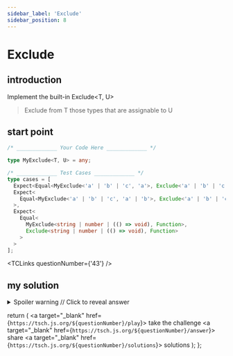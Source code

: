 ```yaml
---
sidebar_label: 'Exclude'
sidebar_position: 8
---
```


# Exclude

## introduction

Implement the built-in Exclude<T, U>

> Exclude from T those types that are assignable to U

## start point

```ts
/* _____________ Your Code Here _____________ */

type MyExclude<T, U> = any;

/* _____________ Test Cases _____________ */
type cases = [
  Expect<Equal<MyExclude<'a' | 'b' | 'c', 'a'>, Exclude<'a' | 'b' | 'c', 'a'>>>,
  Expect<
    Equal<MyExclude<'a' | 'b' | 'c', 'a' | 'b'>, Exclude<'a' | 'b' | 'c', 'a' | 'b'>>
  >,
  Expect<
    Equal<
      MyExclude<string | number | (() => void), Function>,
      Exclude<string | number | (() => void), Function>
    >
  >
];
```

<TCLinks questionNumber={'43'} />

## my solution

<details>

<summary>Spoiler warning // Click to reveal answer</summary>

```ts twoslash
/* _____________ Solution Here _____________ */
type MyExclude<T, U> = T extends U ? never : T;

/* _____________ Test Cases _____________ */
type cases = [
  Expect<Equal<MyExclude<'a' | 'b' | 'c', 'a'>, Exclude<'a' | 'b' | 'c', 'a'>>>,
  Expect<
    Equal<MyExclude<'a' | 'b' | 'c', 'a' | 'b'>, Exclude<'a' | 'b' | 'c', 'a' | 'b'>>
  >,
  Expect<
    Equal<
      MyExclude<string | number | (() => void), Function>,
      Exclude<string | number | (() => void), Function>
    >
  >
];

/* _____________ Helper Types _____________ */
type Expect<T extends true> = T;
type Equal<X, Y> = (<T>() => T extends X ? 1 : 2) extends <T>() => T extends Y ? 1 : 2
  ? true
  : false;
```

</details>

  return (
    <span className="badge-links">
      <a target="\_blank" href={`https://tsch.js.org/${questionNumber}/play`}>
        take the challenge
      </a>
      <a target="\_blank" href={`https://tsch.js.org/${questionNumber}/answer`}>
        share
      </a>
      <a target="\_blank" href={`https://tsch.js.org/${questionNumber}/solutions`}>
        solutions
      </a>
    </span>
  );
};
